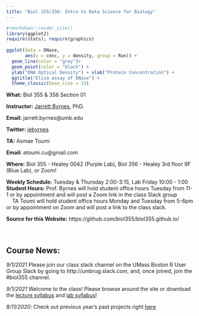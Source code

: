 ```yaml
---
title: "Biol 355/356: Intro to Data Science for Biology"
---
```


```r
#rmarkdown::render_site()
library(ggplot2)
require(stats); require(graphics)
  
ggplot(data = DNase,
       aes(x = conc, y = density, group = Run)) +
  geom_line(color = "grey")+
  geom_point(color = "black") +
  ylab("DNA Optical Density") + xlab("Protein Concentration") +
  ggtitle("Elisa assay of DNase") +
  theme_classic(base_size = 15)
```

**What:** Biol 355 & 356 Section 01  
  
**Instructor:** [Jarrett Byrnes](http://byrneslab.net), PhD.

**Email:** jarrett.byrnes@umb.edu  
  
**Twitter:** [jebyrnes](http://twitter.com/jebyrnes)

**TA:** Asmae Toumi

**Email:** atoumi.cu@gmail.com

**Where:** Biol 355 - Healey 0042 (Purple Lab), Biol 356 - Healey 3rd floor 9F (Blue Lab), or Zoom!    

**Weekly Schedule:** Tuesday & Thursday 2:00-3:15, Lab Friday 10:00 - 1:00  
**Student Hours:** Prof. Byrnes will hold student office hours Tuesday from 11-1 or by appointment and will post a Zoom link in the class Slack group  
&nbsp; &nbsp; TA Toumi  will hold student office hours Monday and Tuesday from 5-6pm or by appointment on Zoom and will post a link to the class slack.  

**Source for this Website:** https://github.com/biol355/biol355.github.io/
&nbsp;  
&nbsp;  
&nbsp;  

## Course News:  

*9/1/2021*  Please join our class slack channel on the UMass Boston R User Group Slack by going to http://umbrug.slack.com, and, once joined, join the #biol355 channel.  

*9/1/2021*   Welcome to the class! Please browse around the site or download the [lecture syllabus](./governance_syllabus/byrnes_355_datascience_lecture_4.docx) and [lab syllabus](./governance_syllabus/byrnes_356_datascience_lab_4.docx)!  

*8/11/2020*: Check out previous year's past projects right [here](./past_projects.html)  


